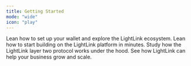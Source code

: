 ```yaml
---
title: Getting Started
mode: "wide"
icon: "play"
---
```


<CardGroup cols={2}>
  <Card title="User Documentation" icon="user" href="users">
    Lean how to set up your wallet and explore the LightLink ecosystem.
  </Card>
  <Card title="Developer Documentation" icon="code" href="developer">
    Lean how to start building on the LightLink platform in minutes.
  </Card>
  <Card
    title="Technical Deep Dive Documentation"
    icon="microscope"
    href="technical-deep-dive"
  >
    Study how the LightLink layer two protocol works under the hood.
  </Card>
  <Card title="Enterprise Documentation" icon="building" href="enterprise">
    See how LightLink can help your business grow and scale.
  </Card>
</CardGroup>
